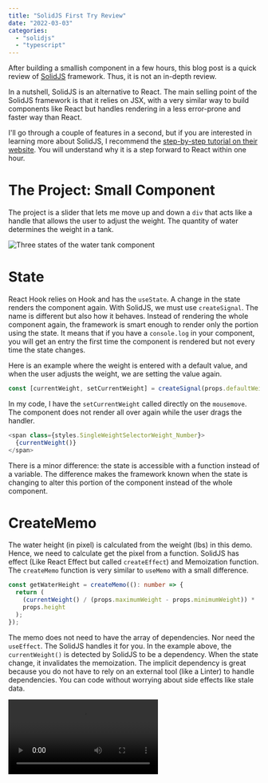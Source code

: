 ```yaml
---
title: "SolidJS First Try Review"
date: "2022-03-03"
categories:
  - "solidjs"
  - "typescript"
---
```


After building a smallish component in a few hours, this blog post is a quick review of [SolidJS](https://www.solidjs.com/) framework. Thus, it is not an in-depth review.

In a nutshell, SolidJS is an alternative to React. The main selling point of the SolidJS framework is that it relies on JSX, with a very similar way to build components like React but handles rendering in a less error-prone and faster way than React.

I'll go through a couple of features in a second, but if you are interested in learning more about SolidJS, I recommend the [step-by-step tutorial on their website](https://www.solidjs.com/tutorial/introduction_basics). You will understand why it is a step forward to React within one hour.

# The Project: Small Component
The project is a slider that lets me move up and down a `div` that acts like a handle that allows the user to adjust the weight. The quantity of water determines the weight in a tank.

![Three states of the water tank component](./images/WaterTankWeightControlInSolidJS.png)


# State
React Hook relies on Hook and has the `useState`. A change in the state renders the component again. With SolidJS, we must use `createSignal`. The name is different but also how it behaves. Instead of rendering the whole component again, the framework is smart enough to render only the portion using the state. It means that if you have a `console.log` in your component, you will get an entry the first time the component is rendered but not every time the state changes.

Here is an example where the weight is entered with a default value, and when the user adjusts the weight, we are setting the value again.

```typescript
const [currentWeight, setCurrentWeight] = createSignal(props.defaultWeight);
```

In my code, I have the `setCurrentWeight` called directly on the `mousemove`. The component does not render all over again while the user drags the handler. 

```typescript {2}
<span class={styles.SingleWeightSelectorWeight_Number}>
  {currentWeight()}
</span>
```
There is a minor difference: the state is accessible with a function instead of a variable. The difference makes the framework known when the state is changing to alter this portion of the component instead of the whole component.

# CreateMemo
The water height (in pixel) is calculated from the weight (lbs) in this demo. Hence, we need to calculate get the pixel from a function. SolidJS has effect (Like React Effect but called `createEffect`) and Memoization function. The `createMemo` function is very similar to `useMemo` with a small difference.

```typescript
const getWaterHeight = createMemo((): number => {
  return (
    (currentWeight() / (props.maximumWeight - props.minimumWeight)) *
    props.height
  );
});
```
The memo does not need to have the array of dependencies. Nor need the `useEffect`. The SolidJS handles it for you. In the example above, the `currentWeight()` is detected by SolidJS to be a dependency. When the state change, it invalidates the memoization. The implicit dependency is great because you do not have to rely on an external tool (like a Linter) to handle dependencies. You can code without worrying about side effects like stale data.

<video src="/videos/blog/WaterTankAnimation.mp4" controls/>

# Styles
By default, a new project with SolidJS comes with CSS module. So you only need to have a file with a suffix `.module.css`, and then you can import it and use it.

```typescript
import styles from "./SingleWeightSelectorHandle.module.css";

// Later in the file
<div class={styles.SingleWeightSelectorHandleData}>
        //...
</div>
```
SolidJS has more than just `class`. It also support `className` like React and a very useful `classList` that allows conditional style. In the small demo, a handle changes if the handle is pushed.

```typescript
classList={{
  [styles.SingleWeightSelectorHandle]: true,
  [styles.SingleWeightSelectorHandle_Unpressed]: !isDragging(),
  [styles.SingleWeightSelectorHandle_Pressed]: isDragging(),
}}
```
As you can see, there is no need of a third-party library or to have conditional code for assigning a class.

# Caveats
I wanted to have the drag-and-drop capability. I found online a third-party library for SolidJS. After 30 minutes, I could not figure out how to use it. It relies on the concept of _directive_, which is a concept that short-cut a more traditional JSX format. I would not say that the problem is directly SolidJS, but the third-party documentation was small with barely any community posts. Hence, I fall back to basic mouse events. However, it shows that the community around SolidJS is not as mature as React and might cause future challenges. For example, many projects might rely on popular UI components with a React wrapper but not SolidJS wrapper. Furthermore, SolidJS's code is not compatible with React. Thus, many existing codes are not re-usable.

# Extends of SolidJS
SolidJS is more than just state and effect. The library handles the asynchronous load with a React's suspense type of component to display before the actual one. Also, SolidJS has a whole store system (`createStore`) with immutability (`subscribe`) capability.

# Conclusion
There is a lot more, and it does not give justice to how enjoyable is SolidJS. Overall, there is more to like if you enjoy React and not really Vue.JS or Angular, or Svelte. For me, it was being as close as JavaScript is the best. That is why React was always more intuitive because you do not need to learn a template to perform actions. SolidJS is more like React and has a foot toward custom templating with optimized control flow and directive while not being required. I have not discussed these topics in this post but will in the future. So far, highly recommend giving it a try if you enjoy React.